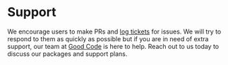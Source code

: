 
<Meta title="Docs/Support" />

# Support

We encourage users to make PRs and [log tickets](https://github.com/reaviz/reachat/issues) for issues. We will try to respond to them as quickly as possible
but if you are in need of extra support, our team at [Good Code](https://goodcode.us?utm=reachat) is here to help. Reach out
to us today to discuss our packages and support plans.

